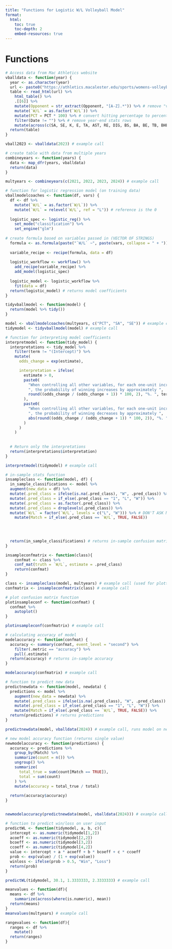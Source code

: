 ```yaml
---
title: "Functions for Logistic W/L Volleyball Model"
format:
  html:
    toc: true
    toc-depth: 2
    embed-resources: true
---
```


# Functions

```r
# Access data from Mac Athletics website
vballdata <- function(year) {
  year <- as.character(year)
  url <- paste0("https://athletics.macalester.edu/sports/womens-volleyball/stats/", year)
  table <- read_html(url) %>%
    html_table() %>%
    .[[6]] %>%
    mutate(Opponent = str_extract(Opponent, "[A-Z].*")) %>% # remove "vs" and "at" from opponent name
    mutate(`W/L` = as.factor(`W/L`)) %>%
    mutate(PCT = PCT * 100) %>% # convert hitting percentage to percentage
    filter(Date != "") %>% # remove year-end stats rows
    mutate(across(c(SA, SE, K, E, TA, AST, RE, DIG, BS, BA, BE, TB, BHE), ~ .x / SP)) # calculate per set stats (rather than raw totals)
  return(table)
}

vball2023 <- vballdata(2023) # example call
```

```r
# create table with data from multiple years
combineyears <- function(years) {
  data <- map_dfr(years, vballdata)
  return(data)
} 

multyears <- combineyears(c(2021, 2022, 2023, 2024)) # example call
```

```r
# function for logistic regression model (on training data)
vballmodelcoaches <- function(df, vars) {
  df <- df %>%
    mutate(`W/L` = as.factor(`W/L`)) %>% 
    mutate(`W/L` = relevel(`W/L`, ref = "L")) # reference is the 0
  
  logistic_spec <- logistic_reg() %>%
    set_mode("classification") %>% 
    set_engine("glm")
  
# create formula based on variables passed in (VECTOR OF STRINGS)
  formula <- as.formula(paste("`W/L` ~", paste(vars, collapse = " + ")))
  
  variable_recipe <- recipe(formula, data = df)
  
  logistic_workflow <- workflow() %>% 
    add_recipe(variable_recipe) %>%
    add_model(logistic_spec)
  
  logistic_model <- logistic_workflow %>% 
    fit(data = df)
  return(logistic_model) # returns model coefficients
}

tidyvballmodel <- function(model) {
  return(model %>% tidy())
}

model <- vballmodelcoaches(multyears, c("PCT", "SA", "SE")) # example call using the variables that the mac vball coaches were curious about
tidymodel <- tidyvballmodel(model) # example call
```

```r
# function for interpreting model coefficients
interpretmodel <- function(tidy_model) {
  interpretations <- tidy_model %>%
    filter(term != "(Intercept)") %>%
    mutate(
      odds_change = exp(estimate),

      interpretation = ifelse(
        estimate > 0,
        paste0(
          "When controlling all other variables, for each one-unit increase in ", term,
          ", the probability of winning increases by approximately ",
          round((odds_change / (odds_change + 1)) * 100, 2), "%. ", term, " has a p-value of ", round(p.value, 6), "."
        ),
        paste0(
          "When controlling all other variables, for each one-unit increase in ", term,
          ", the probability of winning decreases by approximately ",
          abs(round((odds_change / (odds_change + 1)) * 100, 2)), "%. ", term, " has a p-value of ", round(p.value, 6), "."
        )
      )
    )
    
  
  # Return only the interpretations
  return(interpretations$interpretation)
}

interpretmodel(tidymodel) # example call
```


```r
# in-sample stats function
insampleclass <- function(model, df) {
  in_sample_classifications <- model %>%
  augment(new_data = df) %>%
  mutate(.pred_class = ifelse(is.na(.pred_class), "W", .pred_class)) %>%
  mutate(.pred_class = if_else(.pred_class == "1", "L", "W")) %>%
  mutate(.pred_class = as.factor(.pred_class)) %>%
  mutate(.pred_class = droplevels(.pred_class)) %>%
  mutate(`W/L` = factor(`W/L`, levels = c("L", "W"))) %>% # DON'T ASK ME ABOUT THIS I SPENT HOURS TRYING TO FIGURE OUT WHY IT WAS BEING WEIRD WITH THE LEVELS AND THIS IS A SOLUTION
    mutate(Match = if_else(.pred_class == `W/L`, TRUE, FALSE))
  

  
  
  return(in_sample_classifications) # returns in-sample confusion matrix
}

insampleconfmatrix <- function(class){
    confmat <- class %>% 
    conf_mat(truth = `W/L`, estimate = .pred_class)
    return(confmat)
}

class <- insampleclass(model, multyears) # example call (used for plotting and accuracy)
confmatrix <- insampleconfmatrix(class) # example call
```

```r
# plot confusion matrix function
plotinsampleconf <- function(confmat) {
  confmat %>% 
    autoplot()
}

plotinsampleconf(confmatrix) # example call
```

```r
# calculating accuracy of model
modelaccuracy <- function(confmat) {
  accuracy <- summary(confmat, event_level = "second") %>%
    filter(.metric == "accuracy") %>%
    pull(.estimate)
  return(accuracy) # returns in-sample accuracy
}

modelaccuracy(confmatrix) # example call
```

```r
# function to predict new data
predictnewdata <- function(model, newdata) {
  predictions <- model %>% 
    augment(new_data = newdata) %>%
    mutate(.pred_class = ifelse(is.na(.pred_class), "W", .pred_class)) %>%
    mutate(.pred_class = if_else(.pred_class == "1", "L", "W")) %>%
    mutate(Match = if_else(.pred_class == `W/L`, TRUE, FALSE)) %>%
  return(predictions) # returns predictions
}

predictnewdata(model, vballdata(2024)) # example call, runs model on new data (2024 data was not used to train the data)
```

```r
# new model accuracy function (returns single value)
newmodelaccuracy <- function(predictions) {
  accuracy <- predictions %>%
    group_by(Match) %>%
    summarize(count = n()) %>%
    ungroup() %>%
    summarize(
      total_true = sum(count[Match == TRUE]),
      total = sum(count)
    ) %>%
    mutate(accuracy = total_true / total) 
  
  return(accuracy$accuracy) 
}


newmodelaccuracy(predictnewdata(model, vballdata(2024))) # example call
```

```r
# function to predict win/loss on user input
predictWL <- function(tidymodel, a, b, c){
  intercept <- as.numeric(tidymodel[1,2])
  acoeff <- as.numeric(tidymodel[2,2]) 
  bcoeff <- as.numeric(tidymodel[3,2])
  ccoeff <- as.numeric(tidymodel[4,2])
  value <- intercept + a * acoeff + b * bcoeff + c * ccoeff
  prob <- exp(value) / (1 + exp(value))
  winloss <- ifelse(prob > 0.5, "Win", "Loss")
  return(prob)
}

predictWL(tidymodel, 30.1, 1.3333333, 2.3333333) # example call
```

```r
meanvalues <- function(df){
  means <- df %>%
    summarize(across(where(is.numeric), mean))
  return(means)
}
meanvalues(multyears) # example call

rangevalues <- function(df){
  ranges <- df %>%
    mutate()
  return(ranges)
}

```


